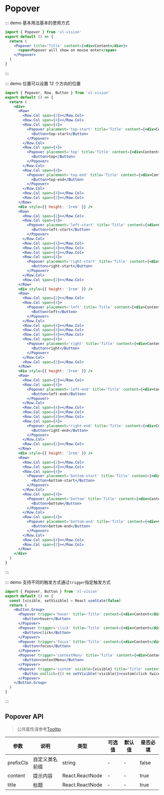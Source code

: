# Popover

::: demo 基本用法基本的使用方式

```jsx
import { Popover } from 'xl-vision'
export default () => {
  return (
    <Popover title='Title' content={<div>Content</div>}>
      <span>Popover will show on mouse enter</span>
    </Popover>
  )
}
```

:::

::: demo 位置可以设置 12 个方向的位置

```jsx
import { Popover, Row, Button } from 'xl-vision'
export default () => {
  return (
    <div>
      <Row>
        <Row.Col span={2}></Row.Col>
        <Row.Col span={4}></Row.Col>
        <Row.Col span={4}>
          <Popover placement='top-start' title='Title' content={<div>Content</div>}>
            <Button>top-start</Button>
          </Popover>
        </Row.Col>
        <Row.Col span={4}>
          <Popover placement='top' title='Title' content={<div>Content</div>}>
            <Button>top</Button>
          </Popover>
        </Row.Col>
        <Row.Col span={4}>
          <Popover placement='top-end' title='Title' content={<div>Content</div>}>
            <Button>top-end</Button>
          </Popover>
        </Row.Col>
        <Row.Col span={4}></Row.Col>
        <Row.Col span={2}></Row.Col>
      </Row>
      <div style={{ height: '2rem' }} />
      <Row>
        <Row.Col span={2}></Row.Col>
        <Row.Col span={4}>
          <Popover placement='left-start' title='Title' content={<div>Content</div>}>
            <Button>left-start</Button>
          </Popover>
        </Row.Col>
        <Row.Col span={4}></Row.Col>
        <Row.Col span={4}></Row.Col>
        <Row.Col span={4}></Row.Col>
        <Row.Col span={4}>
          <Popover placement='right-start' title='Title' content={<div>Content</div>}>
            <Button>right-start</Button>
          </Popover>
        </Row.Col>
        <Row.Col span={2}></Row.Col>
      </Row>
      <div style={{ height: '2rem' }} />
      <Row>
        <Row.Col span={2}></Row.Col>
        <Row.Col span={4}>
          <Popover placement='left' title='Title' content={<div>Content</div>}>
            <Button>left</Button>
          </Popover>
        </Row.Col>
        <Row.Col span={4}></Row.Col>
        <Row.Col span={4}></Row.Col>
        <Row.Col span={4}></Row.Col>
        <Row.Col span={4}>
          <Popover placement='right' title='Title' content={<div>Content</div>}>
            <Button>right</Button>
          </Popover>
        </Row.Col>
        <Row.Col span={2}></Row.Col>
      </Row>
      <div style={{ height: '2rem' }} />
      <Row>
        <Row.Col span={2}></Row.Col>
        <Row.Col span={4}>
          <Popover placement='left-end' title='Title' content={<div>Content</div>}>
            <Button>left-end</Button>
          </Popover>
        </Row.Col>
        <Row.Col span={4}></Row.Col>
        <Row.Col span={4}></Row.Col>
        <Row.Col span={4}></Row.Col>
        <Row.Col span={4}>
          <Popover placement='right-end' title='Title' content={<div>Content</div>}>
            <Button>right-end</Button>
          </Popover>
        </Row.Col>
        <Row.Col span={2}></Row.Col>
      </Row>
      <div style={{ height: '2rem' }} />
      <Row>
        <Row.Col span={2}></Row.Col>
        <Row.Col span={4}></Row.Col>
        <Row.Col span={4}>
          <Popover placement='bottom-start' title='Title' content={<div>Content</div>}>
            <Button>bottom-start</Button>
          </Popover>
        </Row.Col>
        <Row.Col span={4}>
          <Popover placement='bottom' title='Title' content={<div>Content</div>}>
            <Button>bottom</Button>
          </Popover>
        </Row.Col>
        <Row.Col span={4}>
          <Popover placement='bottom-end' title='Title' content={<div>Content</div>}>
            <Button>bottom-end</Button>
          </Popover>
        </Row.Col>
        <Row.Col span={4}></Row.Col>
        <Row.Col span={2}></Row.Col>
      </Row>
    </div>
  )
}
```

:::

::: demo 支持不同的触发方式通过`trigger`指定触发方式

```jsx
import { Popover, Button } from 'xl-vision'
export default () => {
  const [visible, setVisible] = React.useState(false)
  return (
    <Button.Group>
      <Popover trigger='hover' title='Title' content={<div>Content</div>}>
        <Button>hover</Button>
      </Popover>
      <Popover trigger='click' title='Title' content={<div>Content</div>}>
        <Button>click</Button>
      </Popover>
      <Popover trigger='focus' title='Title' content={<div>Content</div>}>
        <Button>focus</Button>
      </Popover>
      <Popover trigger='contextMenu' title='Title' content={<div>Content</div>}>
        <Button>contextMenu</Button>
      </Popover>
      <Popover trigger='custom' visible={visible} title='Title' content={<div>Content</div>}>
        <Button onClick={() => setVisible(!visible)}>custom(click twice)</Button>
      </Popover>
    </Button.Group>
  )
}
```

:::

## Popover API

> 公共属性请参考[Tooltip](#/tooltip)

| 参数      | 说明           | 类型            | 可选值 | 默认值 | 是否必填 |
| --------- | -------------- | --------------- | ------ | ------ | -------- |
| prefixCls | 自定义类名前缀 | string          | -      | -      | false    |
| content   | 提示内容       | React.ReactNode | -      | -      | true     |
| title     | 标题           | React.ReactNode | -      | -      | true     |
